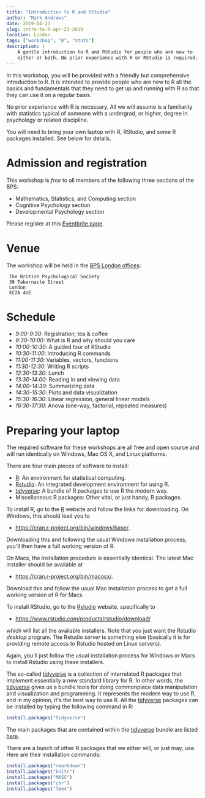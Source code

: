 ```yaml
---
title: "Introduction to R and RStudio"
author: "Mark Andrews"
date: 2019-04-23
slug: intro-to-R-apr-23-2019
location: London
tags: ["workshop", "R", "stats"]
description: |
    A gentle introduction to R and RStudio for people who are new to
    either or both. No prior experience with R or RStudio is required.
---
```


In this workshop, you will be provided with a friendly but comprehensive
introduction to R. It is intended to provide people who are new to R all the
basics and fundamentals that they need to get up and running with R so that
they can use it on a regular basis.

No prior experience with R is necessary. All we will assume is a familiarity
with statistics typical of someone with a undergrad, or higher, degree in
psychology or related discipline.

You will need to bring your own laptop with R, RStudio, and some R packages
installed. See below for details.

# Admission and registration

This workshop is *free* to all members of the following three sections of the BPS:

* Mathematics, Statistics, and Computing section
* Cognitive Psychology section
* Developmental Psychology section

Please register at this [Eventbrite page](https://tinyurl.com/bpsmscp-apr-2019).

# Venue

The workshop will be held in the [BPS London offices](https://goo.gl/maps/s8Qg5FWe1Cm):

     The British Psychological Society
     30 Tabernacle Street
     London
     EC2A 4UE

# Schedule 

* *9:00-9:30*: Registration; tea & coffee
* *9:30-10:00*: What is R and why should you care
* *10:00-10:30*: A guided tour of RStudio
* *10:30-11:00*: Introducing R commands
* *11:00-11:30*: Variables, vectors, functions
* *11:30-12:30*: Writing R scripts
* *12:30-13:30*: Lunch
* *13:30-14:00*: Reading in and viewing data
* *14:00-14:30*: Summarizing data
* *14:30-15:30*: Plots and data visualization
* *15:30-16:30*: Linear regression, general linear models
* *16:30-17:30*: Anova (one-way, factorial, repeated measures)

# Preparing your laptop

The required software for these workshops are all free and open source
and will run identically on Windows, Mac OS X, and Linux platforms.

There are four main pieces of software to install:

-   [R](https://www.r-project.org/): An environment for statistical
    computing.
-   [Rstudio](https://www.rstudio.com/): An integrated development
    environment for using R.
-   [tidyverse](https://www.tidyverse.org/): A bundle of R packages to
    use R the modern way.
-   Miscellaneous R packages: Other vital, or just handy, R packages.


To install R, go to the [R](https://www.r-project.org/) website and follow the links
for downloading. On Windows, this should lead you to

-   <https://cran.r-project.org/bin/windows/base/>.

Downloading this and following the usual Windows installation process,
you\'ll then have a full working version of R.

On Macs, the installation procedure is essentially identical. The latest
Mac installer should be available at

-   <https://cran.r-project.org/bin/macosx/>.

Download this and follow the usual Mac installation process to get a
full working version of R for Macs.

To install RStudio, go to the [Rstudio](https://www.rstudio.com/) website,
specifically to

-   <https://www.rstudio.com/products/rstudio/download/>

which will list all the available installers. Note that you just want
the Rstudio *desktop* program. The Rstudio *server* is something else
(basically it is for providing remote access to Rstudio hosted on Linux
servers).

Again, you\'ll just follow the usual installation process for Windows or
Macs to install Rstudio using these installers.

The so-called [tidyverse](https://www.tidyverse.org/) is a collection of
interrelated R packages that implement essentially a new standard
library for R. In other words, the
[tidyverse](https://www.tidyverse.org/) gives us a bundle tools for
doing commonplace data manipulation and visualization and programming.
It represents the modern way to use R, and in my opinion, it\'s the best
way to use R. All the [tidyverse](https://www.tidyverse.org/) packages
can be installed by typing the following command in R:

``` .R
install.packages("tidyverse")
```

The main packages that are contained within the
[tidyverse](https://www.tidyverse.org/) bundle are listed
[here](https://www.tidyverse.org/packages/).

There are a bunch of other R packages that we either will, or just may,
use. Here are their installation commands:

``` .R
install.packages("rmarkdown")
install.packages("knitr")
install.packages("MASS")
install.packages("car")
install.packages("lme4")
```

